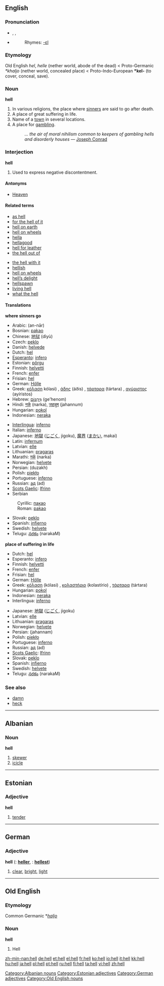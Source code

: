 {{see|he’ll|Hell}}
{{wikipedia}}

==English==

===Pronunciation===
*{{AHD|hel}}, {{IPA|/hɛl/}}, {{SAMPA|/hEl/}}
*{{audio|en-us-hell.ogg|Audio (US)}}
*:Rhymes: [[Rhymes:English:-ɛl|-ɛl]]

===Etymology===
Old English ''hel'', ''helle'' (nether world, abode of the dead) < Proto-Germanic ''*khaljo'' (nether world, concealed place) < Proto-Indo-European '''*kel-''' (to cover, conceal, save).

===Noun===
'''hell'''

# In various religions, the place where [[sinner]]s are said to go after death.
# A place of great suffering in life.
# Name of a [[town]] in several locations.
# A place for [[gambling]].
#: ''... the air of moral nihilism common to keepers of gambling hells and disorderly houses'' — [[w:Joseph Conrad|Joseph Conrad]]

===Interjection===
'''hell'''

# Used to express negative discontentment.

====Antonyms====
*[[Heaven]]

====Related terms====
{{top2}}
*[[as hell]]
*[[for the hell of it]]
*[[hell on earth]]
*[[hell on wheels]]
*[[hella]]
*[[hellagood]]
*[[hell for leather]]
*[[the hell out of]]
{{mid2}}
*[[the hell with it]]
*[[hellish]]
*[[hell on wheels]]
*[[hell's delight|hell’s delight]]
*[[hellspawn]]
*[[living hell]]
*[[what the hell]]
{{bottom}}

====Translations====
'''where sinners go'''
{{top}}
*Arabic: {{ARchar|[[النار]]}} (an-nār) {{m}}
*Bosnian: [[pakao#Bosnian|pakao]] {{m}}
*Chinese: [[地狱]] (dìyù)
*Czech: [[peklo]] {{n}}
*Danish: [[helvede]]
*Dutch: [[hel]]
*[[Esperanto]]: [[infero]]
*Estonian: [[põrgu]]
*Finnish: [[helvetti]]
*French: [[enfer]] {{m}}
*Frisian: [[hel]]
*German: [[Hölle]] {{f}}
*Greek: [[κόλαση]] kólasi) {{f}}, [[άδης]] (áðis) {{m}}, [[τάρταρα]] (tártara) {{n}} {{p}}, [[αγύριστος]] (ayíristos) {{m}}
*Hebrew: [[גהינום|גֵּיהִנּוֹם]] (ge'henom) {{mf}}
*Hindi: [[नर्क]] (narka), [[जहन्नुम]] (jahannum)
*Hungarian: [[pokol]]
*Indonesian: [[neraka]]
{{mid}}
*[[Interlingua]]: [[inferno]]
*Italian: [[inferno]] {{m}}
*Japanese: [[地獄]] ([[じごく]], jigoku), [[魔界]] ([[まかい]], makai)
*Latin: [[infernum]] {{n}}
*Latvian: [[elle]] {{f}}
*Lithuanian: [[pragaras]] {{m}}
*Marathi: [[नर्क]] (narka)
*Norwegian: [[helvete]] {{n}}
*Persian: {{FAchar|[[دوزخ]]}} (duzakh)
*Polish: [[piekło]] {{m}}
*Portuguese: [[inferno]] {{m}}
*Russian: [[ад]] (ad) {{m}}
*[[Scots Gaelic]]: [[Ifrinn]] {{f}}
*Serbian
:Cyrillic: [[пакао#Serbian|пакао]] {{m}}
:Roman: [[pakao#Serbian|pakao]] {{m}}
*Slovak: [[peklo]] {{n}}
*Spanish: [[infierno]] {{m}}
*Swedish: [[helvete]] {{n}}
*Telugu: [[నరకం]] (narakaM)
{{bottom}}

'''place of suffering in life'''
{{top}}
*Dutch: [[hel]]
*Esperanto: [[infero]]
*Finnish: [[helvetti]]
*French: [[enfer]] {{m}}
*Frisian: [[hel]]
*German: [[Hölle]] {{f}}
*Greek: [[κόλαση]] (kólasi) {{f}}, [[κολαστήριο]] (kolastírio) {{n}}, [[τάρταρα]] (tártara) {{n}} {{p}}
*Hungarian: [[pokol]]
*Indonesian: [[neraka]]
*Interlingua: [[inferno]]
{{mid}}
*Japanese: [[地獄]] ([[じごく]], jigoku)
*Latvian: [[elle]] {{f}}
*Lithuanian: [[pragaras]] {{m}}
*Norwegian: [[helvete]] {{n}}
*Persian: {{FAchar|[[جهنم]]}} (jahannam)
*Polish: [[piekło]] {{m}}
*Portuguese: [[inferno]] {{m}}
*Russian: [[ад]] (ad) {{m}}
*[[Scots Gaelic]]: [[Ifrinn]] {{f}}
*Slovak: [[peklo]] {{n}}
*Spanish: [[infierno]] {{m}}
*Swedish: [[helvete]] {{n}}
*Telugu: [[నరకం]] (narakaM)
{{bottom}}

===See also===
*[[damn]]
*[[heck]]

----

==Albanian==

===Noun===
'''hell''' {{m}}

# [[skewer]]
# [[icicle]]

[[Category:Albanian nouns]]

----

==Estonian==

===Adjective===
'''hell'''

# [[tender]]

[[Category:Estonian adjectives]]

----

==German==

===Adjective===
'''hell''' ({{compar}}: '''[[heller]]''', {{superl}}: '''[[hellest]]''')

# [[clear]], [[bright]], [[light]]

[[Category:German adjectives]]

----

==Old English==

===Etymology===
Common Germanic *''[[haljo]]''

===Noun===
'''hell''' {{f}}

# Hell

[[Category:Old English nouns]]

[[zh-min-nan:hell]]
[[de:hell]]
[[et:hell]]
[[el:hell]]
[[fr:hell]]
[[ko:hell]]
[[io:hell]]
[[it:hell]]
[[kk:hell]]
[[hu:hell]]
[[ja:hell]]
[[pl:hell]]
[[pt:hell]]
[[ru:hell]]
[[fi:hell]]
[[ta:hell]]
[[vi:hell]]
[[zh:hell]]